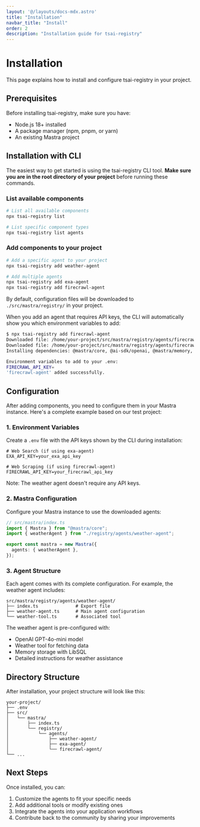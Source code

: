 ```yaml
---
layout: '@/layouts/docs-mdx.astro'
title: "Installation"
navbar_title: "Install"
order: 2
description: "Installation guide for tsai-registry"
---
```


# Installation

This page explains how to install and configure tsai-registry in your project.

## Prerequisites

Before installing tsai-registry, make sure you have:

- Node.js 18+ installed
- A package manager (npm, pnpm, or yarn)
- An existing Mastra project

## Installation with CLI

The easiest way to get started is using the tsai-registry CLI tool. **Make sure you are in the root directory of your project** before running these commands.

### List available components

```bash
# List all available components
npx tsai-registry list

# List specific component types
npx tsai-registry list agents
```

### Add components to your project

```bash
# Add a specific agent to your project
npx tsai-registry add weather-agent

# Add multiple agents
npx tsai-registry add exa-agent
npx tsai-registry add firecrawl-agent
```

By default, configuration files will be downloaded to `./src/mastra/registry/` in your project.

When you add an agent that requires API keys, the CLI will automatically show you which environment variables to add:

```bash
$ npx tsai-registry add firecrawl-agent
Downloaded file: /home/your-project/src/mastra/registry/agents/firecrawl-agent/web-agent.ts
Downloaded file: /home/your-project/src/mastra/registry/agents/firecrawl-agent/index.ts
Installing dependencies: @mastra/core, @ai-sdk/openai, @mastra/memory, @mastra/libsql, @mastra/mcp

Environment variables to add to your .env:
FIRECRAWL_API_KEY=
'firecrawl-agent' added successfully.
```

## Configuration

After adding components, you need to configure them in your Mastra instance. Here's a complete example based on our test project:

### 1. Environment Variables

Create a `.env` file with the API keys shown by the CLI during installation:

```env
# Web Search (if using exa-agent)
EXA_API_KEY=your_exa_api_key

# Web Scraping (if using firecrawl-agent)
FIRECRAWL_API_KEY=your_firecrawl_api_key
```

Note: The weather agent doesn't require any API keys.

### 2. Mastra Configuration

Configure your Mastra instance to use the downloaded agents:

```typescript
// src/mastra/index.ts
import { Mastra } from "@mastra/core";
import { weatherAgent } from "./registry/agents/weather-agent";

export const mastra = new Mastra({
  agents: { weatherAgent },
});
```

### 3. Agent Structure

Each agent comes with its complete configuration. For example, the weather agent includes:

```
src/mastra/registry/agents/weather-agent/
├── index.ts              # Export file
├── weather-agent.ts      # Main agent configuration
└── weather-tool.ts       # Associated tool
```

The weather agent is pre-configured with:
- OpenAI GPT-4o-mini model
- Weather tool for fetching data
- Memory storage with LibSQL
- Detailed instructions for weather assistance

## Directory Structure

After installation, your project structure will look like this:

```
your-project/
├── .env
├── src/
│   └── mastra/
│       ├── index.ts
│       └── registry/
│           └── agents/
│               ├── weather-agent/
│               ├── exa-agent/
│               └── firecrawl-agent/
└── ...
```

## Next Steps

Once installed, you can:
1. Customize the agents to fit your specific needs
2. Add additional tools or modify existing ones
3. Integrate the agents into your application workflows
4. Contribute back to the community by sharing your improvements